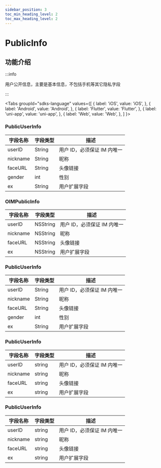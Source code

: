```yaml
---
sidebar_position: 3
toc_min_heading_level: 2
toc_max_heading_level: 2
---
```


# PublicInfo

## 功能介绍

:::info

用户公开信息，主要是基本信息，不包括手机等其它隐私字段

:::

<Tabs
groupId="sdks-language"
values={[
{ label: 'iOS', value: 'iOS', },
{ label: 'Android', value: 'Android', },
{ label: 'Flutter', value: 'Flutter', },
{ label: 'uni-app', value: 'uni-app', },
{ label: 'Web', value: 'Web', },
]
}>

<TabItem value="Flutter">

### PublicUserInfo

| 字段名称 | 字段类型 | 描述                        |
| -------- | -------- | --------------------------- |
| userID   | String   | 用户 ID，必须保证 IM 内唯一 |
| nickname | String   | 昵称                        |
| faceURL  | String   | 头像链接                    |
| gender   | int      | 性别                        |
| ex       | String   | 用户扩展字段                |

</TabItem>

<TabItem value="iOS">

### OIMPublicInfo

| 字段名称 | 字段类型 | 描述                        |
| -------- | -------- | --------------------------- |
| userID   | NSString | 用户 ID，必须保证 IM 内唯一 |
| nickname | NSString | 昵称                        |
| faceURL  | NSString | 头像链接                    |
| ex       | NSString | 用户扩展字段                |

</TabItem>

<TabItem value="Android">

### PublicUserInfo

| 字段名称 | 字段类型 | 描述                        |
| -------- | -------- | --------------------------- |
| userID   | String   | 用户 ID，必须保证 IM 内唯一 |
| nickname | String   | 昵称                        |
| faceURL  | String   | 头像链接                    |
| gender   | int      | 性别                        |
| ex       | String   | 用户扩展字段                |

</TabItem>

<TabItem value="Web">

### PublicUserInfo

| 字段名称 | 字段类型 | 描述                        |
| -------- | -------- | --------------------------- |
| userID   | string   | 用户 ID，必须保证 IM 内唯一 |
| nickname | string   | 昵称                        |
| faceURL  | string   | 头像链接                    |
| ex       | string   | 用户扩展字段                |

</TabItem>

<TabItem value="uni-app">

### PublicUserInfo

| 字段名称 | 字段类型 | 描述                        |
| -------- | -------- | --------------------------- |
| userID   | string   | 用户 ID，必须保证 IM 内唯一 |
| nickname | string   | 昵称                        |
| faceURL  | string   | 头像链接                    |
| ex       | string   | 用户扩展字段                |

</TabItem>

</Tabs>
